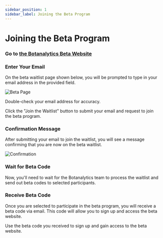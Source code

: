```yaml
---
sidebar_position: 1
sidebar_label: Joining the Beta Program
---
```



# Joining the Beta Program

### Go to **[the Botanalytics Beta Website](https://beta.botanalytics.co/)**


### Enter Your Email

On the beta waitlist page shown below, you will be prompted to type in your email address in the provided field.

<img src={BetaWebsiteLogo} alt="Beta Page" />

Double-check your email address for accuracy.

Click the "Join the Waitlist" button to submit your email and request to join the beta program.

### Confirmation Message

After submitting your email to join the waitlist, you will see a message confirming that you are now on the beta waitlist.

<img src={BetaConfirmation} alt="Confirmation" />

### Wait for Beta Code


Now, you'll need to wait for the Botanalytics team to process the waitlist and send out beta codes to selected participants. 

### Receive Beta Code

Once you are selected to participate in the beta program, you will receive a beta code via email. This code will allow you to sign up and access the beta website.

Use the beta code you received to sign up and gain access to the beta website.